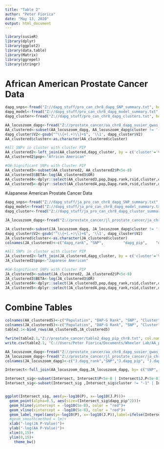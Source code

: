 ---
title: "Table 2"
author: "Peter Fiorica"
date: "May 13, 2020"
output: html_document
---

```{r}
library(susieR)
library(dplyr)
library(ggplot2)
library(data.table)
library(Matrix)
library(ggrepel)
library(stringr)
```

# African American Prostate Cancer Data
```{r}
dapg_snps<-fread("Z://dapg_stuff/pro_can_chr8_dapg_SNP_summary.txt", header = F)
dapg_model<-fread("Z://dapg_stuff/pro_can_chr8_dapg_model_summary.txt", header = F)
dapg_cluster<-fread("Z://dapg_stuff/pro_can_chr8_dapg_clusters.txt", header = F)

AA_locuszoom_dapg<-fread("Z://prostate_cancer/aa_chr8_dapg_susier_gwas_results.txt", header = T)
AA_clustered<-subset(AA_locuszoom_dapg, AA_locuszoom_dapg$cluster != '-1')
dapg_cluster$V2<-gsub("^\\{+(.+)\\}+$", '\\1', dapg_cluster$V2)
AA_clustered$cluster<-as.character(AA_clustered$cluster)

#All SNPs in cluster with cluster PIP
AA_clustered2<-left_join(AA_clustered,dapg_cluster, by = c('cluster'='V2'))
AA_clustered2$pop<-"African American"

#GW-Significant SNPs with Cluster PIP
AA_clustered3<-subset(AA_clustered2, AA_clustered2$P<5e-8)
AA_clustered3$BETA<-log(AA_clustered3$OR)
AA_clustered4<-dplyr::select(AA_clustered3,pop,Dapg.rank,rsid,cluster,dapg_pip,P,CHR,BP,BETA,SusieR_PIP,V6, V7)
AA_clustered5<-dplyr::select(AA_clustered4,pop,Dapg.rank,rsid,cluster,dapg_pip,P,BP,BETA,V6)
```

#Japanese American Prostate Cancer Data
```{r}
dapg_snps<-fread("Z://dapg_stuff/ja_pro_can_chr8_dapg_SNP_summary.txt", header = F)
dapg_model<-fread("Z://dapg_stuff/ja_pro_can_chr8_dapg_model_summary.txt", header = F)
dapg_cluster<-fread("Z://dapg_stuff/ja_pro_can_chr8_dapg_cluster_summary.txt", header = F)

JA_locuszoom_dapg<-fread("Z://prostate_cancer/jl_prostate_cancer/ja_chr8_dapg_susier.txt", header = T)

JA_clustered<-subset(JA_locuszoom_dapg, JA_locuszoom_dapg$cluster != '-1')
dapg_cluster$V2<-gsub("^\\{+(.+)\\}+$", '\\1', dapg_cluster$V2)
JA_clustered$cluster<-as.character(JA_clustered$cluster)
colnames(JA_clustered)<-c("dapg_rank", "SNP",         "dapg_pip",    "dapg_zscore", "cluster",     "beta"     ,   "se"        , "CHR"         ,"rsid"        ,"BP"          ,"OR"          ,"STAT"        ,"P"           ,"SuSieR.PIP")

#All SNPs in cluster with cluster PIP
JA_clustered2<-left_join(JA_clustered,dapg_cluster, by = c('cluster'='V2'))
JA_clustered2$pop<-"Japanese American"

#GW-Significant SNPs with Cluster PIP
JA_clustered3<-subset(JA_clustered2, JA_clustered2$P<5e-8)
JA_clustered3$BETA<-log(JA_clustered3$OR)
JA_clustered4<-dplyr::select(JA_clustered3,pop,dapg_rank,rsid,cluster,dapg_pip,P,CHR,BP,BETA,SuSieR.PIP,V6, V7)
JA_clustered5<-dplyr::select(JA_clustered4,pop,dapg_rank,rsid,cluster,dapg_pip,P,BP,BETA,V6)

```


# Combine Tables
```{r}

colnames(AA_clustered5)<-c("Population", "DAP-G Rank", "SNP", "Cluster","SNP PIP", "P","BP", "BETA", "Cluster PIP")
colnames(JA_clustered5)<-c("Population", "DAP-G Rank", "SNP", "Cluster","SNP PIP", "P", "BP", "BETA", "Cluster PIP")
table2.1<-bind_rows(AA_clustered5,JA_clustered5)

fwrite(table2.1,"Z://prostate_cancer/table2_dapg_pip_chr8.txt", col.names= T, row.names=F, quote = F, sep ="\t")
write.csv(table2.1, "C://Users/Peter Fiorica/Documents/Wheeler Lab/AA_prostate_cancer/Paper Figures/table2.csv",row.names = F, col.names=T)
```





```{r}
AA_locuszoom_dapg<-fread("Z://prostate_cancer/aa_chr8_dapg_susier_gwas_results.txt", header = T)
JA_locuszoom_dapg<-fread("Z://prostate_cancer/jl_prostate_cancer/ja_chr8_dapg_susier.txt", header = T)
colnames(JA_locuszoom_dapg)<-c("J.dapg_rank","SNP","J.dapg_pip", "J.dapg_zscore","J.cluster","J.beta","J.se","CHR","J.rsid","J.BP" ,"J.OR","J.STAT" ,"J.P", "J.SusieR_PIP")

Intersect<-full_join(AA_locuszoom_dapg,JA_locuszoom_dapg, by= c("SNP", "CHR"))

Intersect_sig<-subset(Intersect, Intersect$P<5e-8 | Intersect$J.P<5e-8)
Intersect_sig<-subset(Intersect_sig ,Intersect_sig$cluster != "-1" | Intersect_sig$J.cluster!= "-1")


ggplot(Intersect_sig, aes(y=-log10(P), x=-log10(J.P)))+
  geom_point(alpha=0.5, aes(size=(Intersect_sig$dapg_pip^2)))+
  geom_hline(yintercept = -log10(5e-8), color = "red")+
  geom_vline(xintercept = -log10(5e-8), color = "red")+
  geom_label_repel(aes(y=-log10(P), x=-log10(J.P)),label=ifelse(Intersect_sig$P<5e-8, Intersect_sig$rsid,""),nudge_x=-0.10, box.padding = unit(0.35, "lines"))+
  #geom_smooth(method = lm)+
  xlab("-log(JA P-Value)")+
  ylab("-log(AA P-Value)")+
  xlim(0,15)+
  ylim(0,15)+
    theme_bw()


```